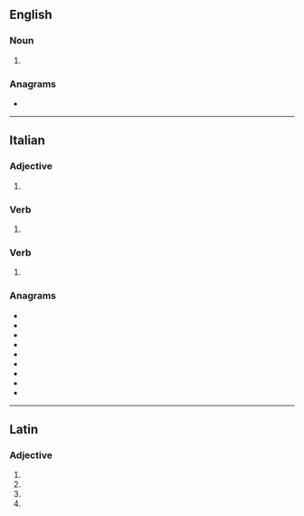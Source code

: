 ==English==

===Noun===
{{head|en|noun plural form}}

# {{plural of|serratus|lang=en}}

===Anagrams===
* {{anagrams|en|artsier|starier|tarries|tarsier}}

----

==Italian==

===Adjective===
{{head|it|adjective form|g=m-p}}

# {{masculine plural of|serrato|lang=it}}

===Verb===
{{head|it|past participle form|g=m-p}}

# {{masculine plural of|serrato|lang=it}}

===Verb===
{{head|it|verb form}}

# {{inflection of|serrarsi||2|s|impr|lang=it}}

===Anagrams===
* {{l|it|arresti}}
* {{l|it|errasti}}
* {{l|it|ristare}}
* {{l|it|ritersa}}
* {{l|it|sterrai}}
* {{l|it|stirare}}
* {{l|it|stirerà}}
* {{l|it|striare}}
* {{l|it|strierà}}

----

==Latin==

===Adjective===
{{la-adj-form|serrātī}}

# {{inflection of|serrātus||nom|m|p|lang=la}}
# {{inflection of|serrātus||gen|m|s|lang=la}}
# {{inflection of|serrātus||gen|n|s|lang=la}}
# {{inflection of|serrātus||voc|m|p|lang=la}}